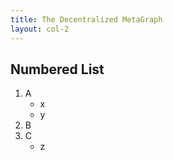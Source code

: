 ```yaml
---
title: The Decentralized MetaGraph
layout: col-2
---
```



## Numbered List

1. A
    - x
    - y
2. B
3. C
    - z

<br/>

[//]: # (TODO: Full bleed background div; both RHS and global options; see negative margin below.)

<div
  className='flex flex-1'
  style={{
    margin: -64,
    opacity: 0.9,
    backgroundImage: `url(${BG})`,
    backgroundRepeat: 'no-repeat',
    backgroundPosition: '-400px center',
    backgroundSize: 'cover'
  }}
/>
